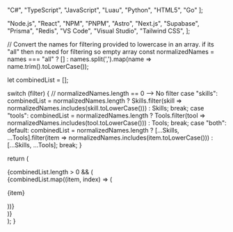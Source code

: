 
  "C#",
  "TypeScript",
  "JavaScript",
  "Luau",
  "Python",
  "HTML5",
  "Go"
];

  "Node.js",
  "React",
  "NPM",
  "PNPM",
  "Astro",
  "Next.js",
  "Supabase",
  "Prisma",
  "Redis",
  "VS Code",
  "Visual Studio",
  "Tailwind CSS",
];


  
  // Convert the names for filtering provided to lowercase in an array. if its "all" then no need for filtering so empty array
  const normalizedNames = names === "all" ? [] : names.split(',').map(name => name.trim().toLowerCase());
  
  let combinedList = [];

  switch (filter) {
    // normalizedNames.length == 0 --> No filter
    case "skills":
      combinedList = normalizedNames.length 
        ? Skills.filter(skill => normalizedNames.includes(skill.toLowerCase())) 
        : Skills;
      break;
    case "tools":
      combinedList = normalizedNames.length 
        ? Tools.filter(tool => normalizedNames.includes(tool.toLowerCase())) 
        : Tools;
      break;
    case "both":
    default:
      combinedList = normalizedNames.length 
        ? [...Skills, ...Tools].filter(item => normalizedNames.includes(item.toLowerCase())) 
        : [...Skills, ...Tools];
      break;
  }

  return (
    <div className="space-y-4">
      {combinedList.length > 0 && (
        <div className="flex flex-wrap gap-2">
          {combinedList.map((item, index) => (
            <Badge key={index} variant="default">
              <p className="font-bold">{item}</p>
            </Badge>
          ))}
        </div>
      )}
    </div>
  );
}
